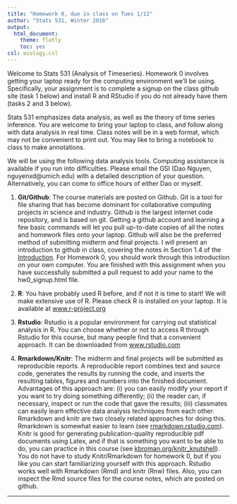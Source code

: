 ```yaml
---
title: "Homework 0, due in class on Tues 1/12"
author: "Stats 531, Winter 2016"
output:
  html_document:
    theme: flatly
    toc: yes
csl: ecology.csl
---
```


Welcome to Stats 531 (Analysis of Timeseries). Homework 0 involves getting your laptop ready for the computing environment we'll be using. Specifically, your assignment is to complete a signup on the class github site (task 1 below) and install R and RStudio if you do not already have them (tasks 2 and 3 below).

Stats 531 emphasizes data analysis, as well as the theory of time series inference. You are welcome to bring your laptop to class, and follow along with data analysis in real time. Class notes will be in a web format, which may not be convenient to print out. You may like to bring a notebook to class to make annotations. 

We will be using the following data analysis tools. Computing assistance is available if you run into difficulties. Please email the GSI (Dao Nguyen, nguyenxd@umich.edu) with a detailed description of your question. Alternatively, you can come to office hours of either Dao or myself. 


1. **Git/Github**: The course materials are posted on Github. Git is a tool for file sharing that has become dominant for collaborative computing projects in science and industry. Github is the largest internet code repository, and is based on git. Getting a github account and learning a few basic commands will let you pull up-to-date copies of all the notes and homework files onto your laptop. Github will also be the preferred method of submitting midterm and final projects. I will present an introduction to github in class, covering the notes in Section 1.4 of the [Introduction](https://ionides.github.io/531w16/intro/intro.html#internet-repositories-for-collaboration-and-open-source-research-git-and-github). For Homework 0, you should work through this introduction on your own computer. You are finished with this assignment when you have successfully submitted a pull request to add your name to the hw0_signup.html file.

2. **R**: You have probably used R before, and if not it is time to start! We will make extensive use of R. Please check R is installed on your laptop. It is available at [www.r-project.org](https://www.r-project.org)

3. **Rstudio**: Rstudio is a popular environment for carrying out statistical analysis in R. You can choose whether or not to access R through Rstudio for this course, but many people find that a convenient approach. It can be downloaded from [www.rstudio.com](https://www.rstudio.com)

4. **Rmarkdown/Knitr**: The midterm and final projects will be submitted as reproducible reports. A reproducible report combines text and source code, generates the results by running the code, and inserts the resulting tables, figures and numbers into the finished document. Advantages of this approach are: (i) you can easily modify your report if you want to try doing something differently; (ii) the reader can, if necessary, inspect or run the code that gave the results; (iii) classmates can easily learn effective data analysis techniques from each other. Rmarkdown and knitr are two closely related approaches for doing this. Rmarkdown is somewhat easier to learn (see [rmarkdown.rstudio.com](http://rmarkdown.rstudio.com)). Knitr is good for generating publication-quality reproducible pdf documents using Latex, and if that is something you want to be able to do, you can practice in this course (see [kbroman.org/knitr_knutshell](http://kbroman.org/knitr_knutshell/)). You do not have to study Knitr/Rmarkdown for homework 0, but if you like you can start familiarizing yourself with this approach. Rstudio works well with Rmarkdown (Rmd) and knitr (Rnw) files. Also, you can inspect the Rmd source files for the course notes, which are posted on github.

------
